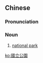 ==Chinese==
{{zh-forms|s=国立公园|type=22}}

===Pronunciation===
{{zh-pron
|m=guólìgōngyuán
|cat=n
}}

===Noun===
{{zh-noun}}

# [[national park]]

[[ko:國立公園]]